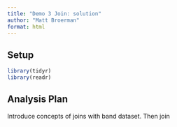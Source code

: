 ```yaml
---
title: "Demo 3 Join: solution"
author: "Matt Broerman"
format: html
---
```


## Setup

```r
library(tidyr)
library(readr)
```


## Analysis Plan

Introduce concepts of joins with band dataset. Then join 

```r

```

